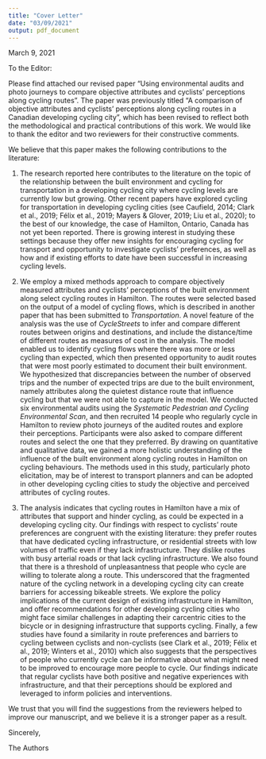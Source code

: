```yaml
---
title: "Cover Letter"
date: "03/09/2021"
output: pdf_document
---
```


March 9, 2021

To the Editor:

Please find attached our revised paper "Using environmental audits and photo journeys to compare objective attributes and cyclists' perceptions along cycling routes". The paper was previously titled "A comparison of objective attributes and cyclists' perceptions along cycling routes in a Canadian developing cycling city", which has been revised to reflect both the methodological and practical contributions of this work. We would like to thank the editor and two reviewers for their constructive comments.

We believe that this paper makes the following contributions to the literature:

1.	The research reported here contributes to the literature on the topic of the relationship between the built environment and cycling for transportation in a developing cycling city where cycling levels are currently low but growing. Other recent papers have explored cycling for transportation in developing cycling cities (see Caufield, 2014; Clark et al., 2019; Félix et al., 2019; Mayers & Glover, 2019; Liu et al., 2020); to the best of our knowledge, the case of Hamilton, Ontario, Canada has not yet been reported. There is growing interest in studying these settings because they offer new insights for encouraging cycling for transport and opportunity to investigate cyclists' preferences, as well as how and if existing efforts to date have been successful in increasing cycling levels.

2. We employ a mixed methods approach to compare objectively measured attributes and cyclists' perceptions of the built environment along select cycling routes in Hamilton. The routes were selected based on the output of a model of cycling flows, which is described in another paper that has been submitted to *Transportation*. A novel feature of the analysis was the use of *CycleStreets* to infer and compare different routes between origins and destinations, and include the distance/time of different routes as measures of cost in the analysis. The model enabled us to identify cycling flows where there was more or less cycling than expected, which then presented opportunity to audit routes that were most poorly estimated to document their built environment. We hypothesized that discrepancies between the number of observed trips and the number of expected trips are due to the built environment, namely attributes along the quietest distance route that influence cycling but that we were not able to capture in the model. We conducted six environmental audits using the *Systematic Pedestrian and Cycling Environmental Scan*, and then recruited 14 people who regularly cycle in Hamilton to review photo journeys of the audited routes and explore their perceptions. Participants were also asked to compare different routes and select the one that they preferred. By drawing on quantitative and qualitative data, we gained a more holistic understanding of the influence of the built environment along cycling routes in Hamilton on cycling behaviours. The methods used in this study, particularly photo elicitation, may be of interest to transport planners and can be adopted in other developing cycling cities to study the objective and perceived attributes of cycling routes.

3. The analysis indicates that cycling routes in Hamilton have a mix of attributes that support and hinder cycling, as could be expected in a developing cycling city. Our findings with respect to cyclists' route preferences are congruent with the existing literature: they prefer routes that have dedicated cycling infrastructure, or residential streets with low volumes of traffic even if they lack infrastructure. They dislike routes with busy arterial roads or that lack cycling infrastructure. We also found that there is a threshold of unpleasantness that people who cycle are willing to tolerate along a route. This underscored that the fragmented nature of the cycling network in a developing cycling city can create barriers for accessing bikeable streets. We explore the policy implications of the current design of existing infrastructure in Hamilton, and offer recommendations for other developing cycling cities who might face similar challenges in adapting their carcentric cities to the bicycle or in designing infrastructure that supports cycling. Finally, a few studies have found a similarity in route preferences and barriers to cycling between cyclists and non-cyclists (see Clark et al., 2019; Félix et al., 2019; Winters et al., 2010) which also suggests that the perspectives of people who currently cycle can be informative about what might need to be improved to encourage more people to cycle. Our findings indicate that regular cyclists have both positive and negative experiences with infrastructure, and that their perceptions should be explored and leveraged to inform policies and interventions. 

We trust that you will find the suggestions from the reviewers helped to improve our manuscript, and we believe it is a stronger paper as a result.

Sincerely,

The Authors
